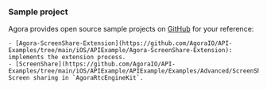 <PlatformWrapper platform="ios">

### Sample project

Agora provides open source sample projects on [GitHub](https://github.com/AgoraIO/API-Examples) for your reference:

    - [Agora-ScreenShare-Extension](https://github.com/AgoraIO/API-Examples/tree/main/iOS/APIExample/Agora-ScreenShare-Extension): implements the extension process.
    - [ScreenShare](https://github.com/AgoraIO/API-Examples/tree/main/iOS/APIExample/APIExample/Examples/Advanced/ScreenShare): Screen sharing in `AgoraRtcEngineKit`.

</PlatformWrapper>